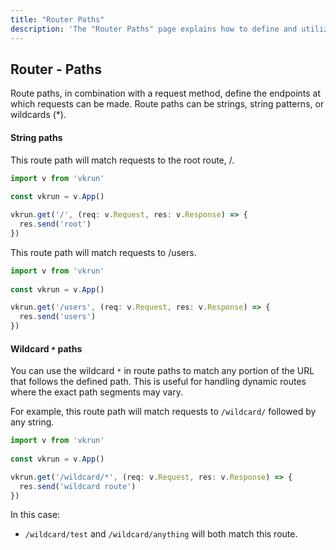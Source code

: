 ```yaml
---
title: "Router Paths"
description: 'The "Router Paths" page explains how to define and utilize route paths in VkrunJS, covering static paths, dynamic segments, and wildcard (*) patterns. Learn to create flexible and dynamic endpoints tailored to various URL structures.'
---
```


## Router - Paths

Route paths, in combination with a request method, define the endpoints at which requests can be made. Route paths can be strings, string patterns, or wildcards (*).

#### String paths

This route path will match requests to the root route, /.

```ts
import v from 'vkrun'
 
const vkrun = v.App()

vkrun.get('/', (req: v.Request, res: v.Response) => {
  res.send('root')
})
```

This route path will match requests to /users.

```ts
import v from 'vkrun'
 
const vkrun = v.App()

vkrun.get('/users', (req: v.Request, res: v.Response) => {
  res.send('users')
})
```

#### Wildcard `*` paths

You can use the wildcard `*` in route paths to match any portion of the URL that follows the defined path. This is useful for handling dynamic routes where the exact path segments may vary.

For example, this route path will match requests to `/wildcard/` followed by any string.

```ts
import v from 'vkrun'
 
const vkrun = v.App()

vkrun.get('/wildcard/*', (req: v.Request, res: v.Response) => {
  res.send('wildcard route')
})
```

In this case:

- `/wildcard/test` and `/wildcard/anything` will both match this route.